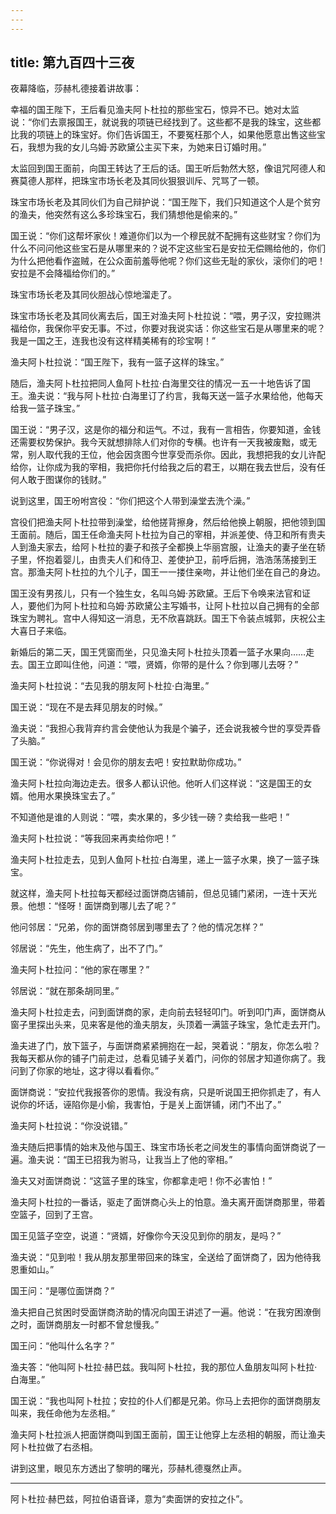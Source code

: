```yaml
---
---
---
```

title: 第九百四十三夜
---






夜幕降临，莎赫札德接着讲故事：





幸福的国王陛下，王后看见渔夫阿卜杜拉的那些宝石，惊异不已。她对太监说：“你们去禀报国王，就说我的项链已经找到了。这些都不是我的珠宝，这些都比我的项链上的珠宝好。你们告诉国王，不要冤枉那个人，如果他愿意出售这些宝石，我想为我的女儿乌姆·苏欧黛公主买下来，为她来日订婚时用。”

太监回到国王面前，向国王转达了王后的话。国王听后勃然大怒，像诅咒阿德人和赛莫德人那样，把珠宝市场长老及其同伙狠狠训斥、咒骂了一顿。

珠宝市场长老及其同伙们为自己辩护说：“国王陛下，我们只知道这个人是个贫穷的渔夫，他突然有这么多珍珠宝石，我们猜想他是偷来的。”

国王说：“你们这帮坏家伙！难道你们以为一个穆民就不配拥有这些财宝？你们为什么不问问他这些宝石是从哪里来的？说不定这些宝石是安拉无偿赐给他的，你们为什么把他看作盗贼，在公众面前羞辱他呢？你们这些无耻的家伙，滚你们的吧！安拉是不会降福给你们的。”

珠宝市场长老及其同伙胆战心惊地溜走了。

珠宝市场长老及其同伙离去后，国王对渔夫阿卜杜拉说：“喂，男子汉，安拉赐洪福给你，我保你平安无事。不过，你要对我说实话：你这些宝石是从哪里来的呢？我是一国之王，连我也没有这样精美稀有的珍宝啊！”

渔夫阿卜杜拉说：“国王陛下，我有一篮子这样的珠宝。”

随后，渔夫阿卜杜拉把同人鱼阿卜杜拉·白海里交往的情况一五一十地告诉了国王。渔夫说：“我与阿卜杜拉·白海里订了约言，我每天送一篮子水果给他，他每天给我一篮子珠宝。”

国王说：“男子汉，这是你的福分和运气。不过，我有一言相告，你要知道，金钱还需要权势保护。我今天就想排除人们对你的专横。也许有一天我被废黜，或无常，别人取代我的王位，他会因贪图今世享受而杀你。因此，我想把我的女儿许配给你，让你成为我的宰相，我把你托付给我之后的君王，以期在我去世后，没有任何人敢于图谋你的钱财。”

说到这里，国王吩咐宫役：“你们把这个人带到澡堂去洗个澡。”

宫役们把渔夫阿卜杜拉带到澡堂，给他搓背擦身，然后给他换上朝服，把他领到国王面前。随后，国王任命渔夫阿卜杜拉为自己的宰相，并派差使、侍卫和所有贵夫人到渔夫家去，给阿卜杜拉的妻子和孩子全都换上华丽宫服，让渔夫的妻子坐在轿子里，怀抱着婴儿，由贵夫人们和侍卫、差使护卫，前呼后拥，浩浩荡荡接到王宫。那渔夫阿卜杜拉的九个儿子，国王一一搂住亲吻，并让他们坐在自己的身边。

国王没有男孩儿，只有一个独生女，名叫乌姆·苏欧黛。王后下令唤来法官和证人，要他们为阿卜杜拉和乌姆·苏欧黛公主写婚书，让阿卜杜拉以自己拥有的全部珠宝为聘礼。宫中人得知这一消息，无不欣喜跳跃。国王下令装点城郭，庆祝公主大喜日子来临。

新婚后的第二天，国王凭窗而坐，只见渔夫阿卜杜拉头顶着一篮子水果向……走去。国王立即叫住他，问道：“喂，贤婿，你带的是什么？你到哪儿去呀？”

渔夫阿卜杜拉说：“去见我的朋友阿卜杜拉·白海里。”

国王说：“现在不是去拜见朋友的时候。”

渔夫说：“我担心我背弃约言会使他认为我是个骗子，还会说我被今世的享受弄昏了头脑。”

国王说：“你说得对！会见你的朋友去吧！安拉默助你成功。”

渔夫阿卜杜拉向海边走去。很多人都认识他。他听人们这样说：“这是国王的女婿。他用水果换珠宝去了。”

不知道他是谁的人则说：“喂，卖水果的，多少钱一磅？卖给我一些吧！”

渔夫阿卜杜拉说：“等我回来再卖给你吧！”

渔夫阿卜杜拉走去，见到人鱼阿卜杜拉·白海里，递上一篮子水果，换了一篮子珠宝。

就这样，渔夫阿卜杜拉每天都经过面饼商店铺前，但总见铺门紧闭，一连十天光景。他想：“怪呀！面饼商到哪儿去了呢？”

他问邻居：“兄弟，你的面饼商邻居到哪里去了？他的情况怎样？”

邻居说：“先生，他生病了，出不了门。”

渔夫阿卜杜拉问：“他的家在哪里？”

邻居说：“就在那条胡同里。”

渔夫阿卜杜拉走去，问到面饼商的家，走向前去轻轻叩门。听到叩门声，面饼商从窗子里探出头来，见来客是他的渔夫朋友，头顶着一满篮子珠宝，急忙走去开门。

渔夫进了门，放下篮子，与面饼商紧紧拥抱在一起，哭着说：“朋友，你怎么啦？我每天都从你的铺子门前走过，总看见铺子关着门，问你的邻居才知道你病了。我问到了你家的地址，这才得以看看你。”

面饼商说：“安拉代我报答你的恩情。我没有病，只是听说国王把你抓走了，有人说你的坏话，诬陷你是小偷，我害怕，于是关上面饼铺，闭门不出了。”

渔夫阿卜杜拉说：“你没说错。”

渔夫随后把事情的始末及他与国王、珠宝市场长老之间发生的事情向面饼商说了一遍。渔夫说：“国王已招我为驸马，让我当上了他的宰相。”

渔夫又对面饼商说：“这篮子里的珠宝，你都拿走吧！你不必害怕！”

渔夫阿卜杜拉的一番话，驱走了面饼商心头上的怕意。渔夫离开面饼商那里，带着空篮子，回到了王宫。

国王见篮子空空，说道：“贤婿，好像你今天没见到你的朋友，是吗？”

渔夫说：“见到啦！我从朋友那里带回来的珠宝，全送给了面饼商了，因为他待我恩重如山。”

国王问：“是哪位面饼商？”

渔夫把自己贫困时受面饼商济助的情况向国王讲述了一遍。他说：“在我穷困潦倒之时，面饼商朋友一时都不曾怠慢我。”

国王问：“他叫什么名字？”

渔夫答：“他叫阿卜杜拉·赫巴兹。我叫阿卜杜拉，我的那位人鱼朋友叫阿卜杜拉·白海里。”

国王说：“我也叫阿卜杜拉；安拉的仆人们都是兄弟。你马上去把你的面饼商朋友叫来，我任命他为左丞相。”

渔夫阿卜杜拉派人把面饼商叫到国王面前，国王让他穿上左丞相的朝服，而让渔夫阿卜杜拉做了右丞相。





讲到这里，眼见东方透出了黎明的曙光，莎赫札德戛然止声。



***





阿卜杜拉·赫巴兹，阿拉伯语音译，意为“卖面饼的安拉之仆”。​​​